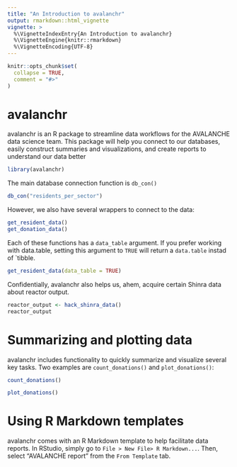 ```yaml
---
title: "An Introduction to avalanchr"
output: rmarkdown::html_vignette
vignette: >
  %\VignetteIndexEntry{An Introduction to avalanchr}
  %\VignetteEngine{knitr::rmarkdown}
  %\VignetteEncoding{UTF-8}
---
```


```r
knitr::opts_chunk$set(
  collapse = TRUE,
  comment = "#>"
)
```

# avalanchr

avalanchr is an R package to streamline data workflows for the AVALANCHE data science team. This package will help you connect to our databases, easily construct summaries and visualizations, and create reports to understand our data better

```r
library(avalanchr)
```

The main database connection function is `db_con()`

```r
db_con("residents_per_sector")
```


However, we also have several wrappers to connect to the data:

```r
get_resident_data()
get_donation_data()
```

Each of these functions has a `data_table` argument. If you prefer working with data.table, setting this argument to `TRUE` will return a `data.table` instad of `tibble.

```r
get_resident_data(data_table = TRUE)
```

Confidentially, avalanchr also helps us, ahem, acquire certain Shinra data about reactor output.

```r
reactor_output <- hack_shinra_data()
reactor_output
```

# Summarizing and plotting data

avalanchr includes functionality to quickly summarize and visualize several key tasks. Two examples are `count_donations()` and `plot_donations()`:

```r
count_donations()
```


```r
plot_donations()
```


# Using R Markdown templates

avalanchr comes with an R Markdown template to help facilitate data reports. In RStudio, simply go to `File > New File> R Markdown...`. Then, select "AVALANCHE report" from the `From Template` tab.
